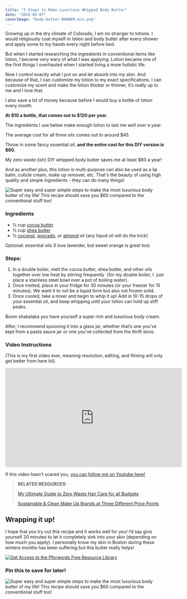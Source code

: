 ```yaml
---
title: "3 Steps to Make Luxurious Whipped Body Butter"
date: "2018-03-07"
coverImage: "body-butter-BANNER-min.png"
---
```


Growing up in the dry climate of Colorado, I am no stranger to lotions. I would religiously coat myself in lotion and body butter after every shower and apply some to my hands every night before bed.

  
But when I started researching the ingredients in conventional items like lotion, I became very wary of what I was applying. Lotion became one of the first things I overhauled when I started living a more holistic life.

Now I control exactly what I put on and let absorb into my skin. And because of that, I can customize my lotion to my exact specifications. I can customize my scent and make the lotion thicker or thinner, it’s really up to me and I love that.

I also save a lot of money because before I would buy a bottle of lotion every month.

**At $10 a bottle, that comes out to $120 per year**.

The ingredients I use below make enough lotion to last me _well over a year._

The average cost for all three oils comes out to around $45.

Throw in some fancy essential oil, **and the entire cost for this DIY version is $60.**

My zero waste (ish) DIY whipped body butter saves me at least $60 a year!

And as another plus, this lotion is multi-purpose can also be used as a lip balm, cuticle cream, make up remover, etc. That's the beauty of using high quality and simple ingredients - they can do many things!

![Super easy and super simple steps to make the most luxurious body butter of my life! This recipe should save you $60 compared to the conventional stuff too!](images/body-butter-BANNER-min-1024x690.png)

### Ingredients

- ½ cup [cocoa butter](https://www.therefillrevolution.com/raw-materials/cocoa-butter-wafers-organic)
- ½ cup [shea butter](https://www.therefillrevolution.com/raw-materials/shea-butter-organic?rq=shea)
- ½ [coconut](https://www.amazon.com/Dr-Bronners-Organic-Coconut-Unrefined/dp/B00CJ8IHR4?th=1), [avocado](https://jet.com/product/detail/c9c76c6ba8bf41118b68d4ff4ed7d78c?jcmp=pla:ggl:nj_cons_gen_health_beauty_a3:health_beauty_health_care_allergy_sinus_asthma_a3:na:PLA_786070203_37816625901_pla-291464144790_c:na:na:na:2PLA15&code=PLA15&pid=kenshoo_int&c=786070203&is_retargeting=true&clickid=8c2ed8c0-3807-4c4d-a1b2-b653181e6dde&gclid=EAIaIQobChMIqMGQs7rY2QIVz7rACh3H9gzyEAQYAiABEgI3LfD_BwE), or [almond](https://www.amazon.com/ORGANIC-SWEET-ALMOND-OIL-MOISTURIZER/dp/B00P2V8USQ) oil (any liquid oil will do the trick)

Optional: essential oils (I love lavender, but sweet orange is great too)

### Steps:

1. In a double boiler, melt the cocoa butter, shea butter, and other oils together over low heat by stirring frequently  (for my double boiler, I  just place a stainless steel bowl over a pot of boiling water).
2. Once melted, place in your fridge for 30 minutes (or your freezer for 15 minutes). We want it to not be a liquid form but also not frozen solid.
3. Once cooled, take a mixer and begin to whip it up! Add in 10-15 drops of your essential oil, and keep whipping until your lotion can hold up stiff peaks.

Boom shakalaka you have yourself a super rich and luxurious body cream.

After, I recommend spooning it into a glass jar, whether that’s one you’ve kept from a pasta sauce jar or one you’ve collected from the thrift store.

### Video Instructions

(This is my first video ever, meaning resolution, editing, and filming will only get better from here lol).

<iframe width="560" height="315" src="https://www.youtube.com/embed/nqeJvPqmOqc" frameborder="0" allow="accelerometer; autoplay; encrypted-media; gyroscope; picture-in-picture" allowfullscreen></iframe>

If this video hasn't scared you, [you can follow me on Youtube here!](https://www.youtube.com/channel/UCraysvt9W6qZQFDiJDT1OSw)

> **RELATED RESOURCES:**
> 
> [My Ultimate Guide to Zero Waste Hair Care for all Budgets](https://pforwords.com/hair-care-routine/)
> 
> [Sustainable & Clean Make Up Brands at Three Different Price Points](https://pforwords.com/sustainable-makeup-brands/)

## Wrapping it up!

I hope that you try out this recipe and it works well for you! I’d say give yourself 20 minutes to let it completely sink into your skin (depending on how much you apply). I personally know my skin in Boston during these winters months has been suffering but this butter really helps!

[![Get Access to the Pforwords Free Resource Library](images/FREE-RESOURCE-LIBRARY-min.png)](https://mailchi.mp/be227f5f5cdc/freeresources)

### Pin this to save for later!

![Super easy and super simple steps to make the most luxurious body butter of my life! This recipe should save you $60 compared to the conventional stuff too!](images/BODY-BUTTER-pin-min-684x1024.png)
